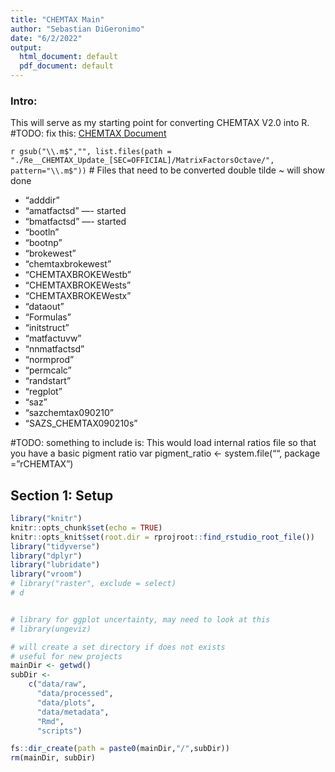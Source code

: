 ```yaml
---
title: "CHEMTAX Main"
author: "Sebastian DiGeronimo"
date: "6/2/2022"
output:
  html_document: default
  pdf_document: default
---
```


### Intro: 
This will serve as my starting point for converting CHEMTAX V2.0 into R.
#TODO: fix this: [CHEMTAX Document](./Re__CHEMTAX_Update_[SEC=OFFICIAL]/Re__CHEMTAX_Update_[SEC=OFFICIAL]/CHEMTAX 2 Octave version.docx)

`r gsub("\\.m$","", list.files(path = "./Re__CHEMTAX_Update_[SEC=OFFICIAL]/MatrixFactorsOctave/", pattern="\\.m$"))`
# Files that need to be converted
double tilde ~ will show done

* "adddir"
* "amatfactsd"                    ---- started
* "bmatfactsd"                    ---- started         
* "bootln"              
* "bootnp"              
* "brokewest"          
* "chemtaxbrokewest"    
* "CHEMTAXBROKEWestb"   
* "CHEMTAXBROKEWests"   
* "CHEMTAXBROKEWestx"   
* "dataout"             
* "Formulas"           
* "initstruct"          
* "matfactuvw"          
* "nnmatfactsd"         
* "normprod"            
* "permcalc"            
* "randstart"          
* "regplot"             
* "saz"                 
* "sazchemtax090210"    
* "SAZS_CHEMTAX090210s"


#TODO: something to include is:
This would load internal ratios file so that you have a basic pigment ratio var
pigment_ratio <- system.file("", package = "rCHEMTAX")

## Section 1: Setup

```r
library("knitr")
knitr::opts_chunk$set(echo = TRUE)
knitr::opts_knit$set(root.dir = rprojroot::find_rstudio_root_file())
library("tidyverse")
library("dplyr")
library("lubridate")
library("vroom")
# library("raster", exclude = select)
# d


# library for ggplot uncertainty, may need to look at this 
# library(ungeviz)
```

```r
# will create a set directory if does not exists
# useful for new projects
mainDir <- getwd()
subDir <-
    c("data/raw",
      "data/processed",
      "data/plots",
      "data/metadata",
      "Rmd",
      "scripts")

fs::dir_create(path = paste0(mainDir,"/",subDir))
rm(mainDir, subDir)
```


```r

```

